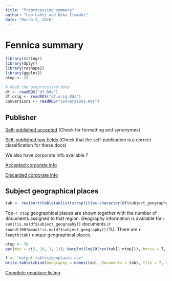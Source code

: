 ```yaml
---
title: "Preprocessing summary"
author: "Leo Lahti and Niko Ilomäki"
date: "March 2, 2016"
---
```


# Fennica summary

```r
library(stringr)
library(dplyr)
library(reshape2)
library(ggplot2)
ntop <- 20

# Read the preprocessed data
df <- readRDS("df.Rds")
df.orig <- readRDS("df.orig.Rds")
conversions <- readRDS("conversions.Rds")
```


## Publisher 

[Self-published accepted](https://github.com/rOpenGov/fennica/blob/master/inst/examples/output.tables/self_published_accepted.csv) (Check for formatting and synonymes)

[Self-published raw fields](https://github.com/rOpenGov/fennica/blob/master/inst/examples/output.tables/self_published_rawfields.csv) (Check that the self-publication is a correct classification for these docs)

We also have corporate info available ?

[Accepted corporate info](https://github.com/rOpenGov/fennica/blob/master/inst/examples/output.tables/corporate_accepted.csv)

[Discarded corporate info](https://github.com/rOpenGov/fennica/blob/master/inst/examples/output.tables/corporate_discarded.csv)



## Subject geographical places

```r
tab <- rev(sort(table(unlist(strsplit(as.character(df$subject_geography), ";")))))
```

Top-`r ntop` geographical places are shown together with the number of documents assigned to that region. Geography information is available for `r sum(!is.na(df$subject_geography))` documents (`r round(100*mean(!is.na(df$subject_geography)))`%). There are `r length(tab)` unique geographical places.

```r
ntop <- 50
par(mar = c(5, 10, 3, 1)); barplot(log10(rev(tab[1:ntop])), horiz = T, las = 1, cex.names = 0.8, xlab = "Documents (log10)", main = "Most common geographic places")
```

```r
f <- "output.tables/geoplaces.csv"
write.table(cbind(Geography = names(tab), Documents = tab), file = f, sep = "|", quote = F, row.names = F)
```

[Complete geoplace listing](https://github.com/rOpenGov/fennica/blob/master/inst/examples/output.tables/geoplaces.csv)



